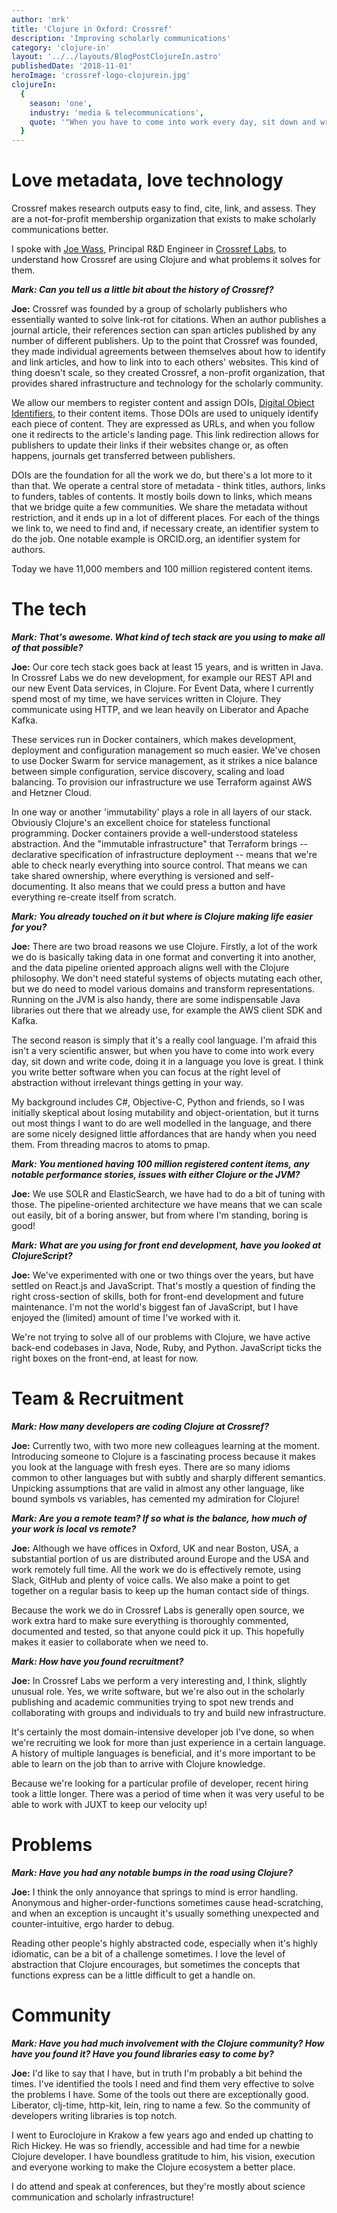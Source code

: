```yaml
---
author: 'mrk'
title: 'Clojure in Oxford: Crossref'
description: 'Improving scholarly communications'
category: 'clojure-in'
layout: '../../layouts/BlogPostClojureIn.astro'
publishedDate: '2018-11-01'
heroImage: 'crossref-logo-clojurein.jpg'
clojureIn:
  {
    season: 'one',
    industry: 'media & telecommunications',
    quote: '"When you have to come into work every day, sit down and write code, doing it in a language you love is great."'
  }
---
```


# Love metadata, love technology

Crossref makes research outputs easy to find, cite, link, and assess.
They are a not-for-profit membership organization that exists to make
scholarly communications better.

I spoke with [Joe Wass](https://www.crossref.org/people/joe-wass/),
Principal R&D Engineer in [Crossref Labs](https://www.crossref.org/labs/), to understand how
Crossref are using Clojure and what problems it solves for them.

**_Mark: Can you tell us a little bit about the history of Crossref?_**

**Joe:** Crossref was founded by a group of scholarly publishers who
essentially wanted to solve link-rot for citations. When an author
publishes a journal article, their references section can span articles
published by any number of different publishers. Up to the point that
Crossref was founded, they made individual agreements between themselves
about how to identify and link articles, and how to link into to each
others' websites. This kind of thing doesn't scale, so they created
Crossref, a non-profit organization, that provides shared infrastructure
and technology for the scholarly community.

We allow our members to register content and assign DOIs, [Digital
Object Identifiers](http://www.doi.org/), to their content items. Those
DOIs are used to uniquely identify each piece of content. They are
expressed as URLs, and when you follow one it redirects to the article's
landing page. This link redirection allows for publishers to update
their links if their websites change or, as often happens, journals get
transferred between publishers.

DOIs are the foundation for all the work we do, but there's a lot more
to it than that. We operate a central store of metadata - think titles,
authors, links to funders, tables of contents. It mostly boils down to
links, which means that we bridge quite a few communities. We share the
metadata without restriction, and it ends up in a lot of different
places. For each of the things we link to, we need to find and, if
necessary create, an identifier system to do the job. One notable
example is ORCID.org, an identifier system for authors.

Today we have 11,000 members and 100 million registered content items.

# The tech

**_Mark: That's awesome. What kind of tech stack are you using to make
all of that possible?_**

**Joe:** Our core tech stack goes back at least 15 years, and is written
in Java. In Crossref Labs we do new development, for example our REST
API and our new Event Data services, in Clojure. For Event Data, where I
currently spend most of my time, we have services written in Clojure.
They communicate using HTTP, and we lean heavily on Liberator and Apache
Kafka.

These services run in Docker containers, which makes development,
deployment and configuration management so much easier. We've chosen to
use Docker Swarm for service management, as it strikes a nice balance
between simple configuration, service discovery, scaling and load
balancing. To provision our infrastructure we use Terraform against AWS
and Hetzner Cloud.

In one way or another 'immutability' plays a role in all layers of our
stack. Obviously Clojure's an excellent choice for stateless functional
programming. Docker containers provide a well-understood stateless
abstraction. And the "immutable infrastructure" that Terraform brings
-- declarative specification of infrastructure deployment -- means
that we're able to check nearly everything into source control. That
means we can take shared ownership, where everything is versioned and
self-documenting. It also means that we could press a button and have
everything re-create itself from scratch.

**_Mark: You already touched on it but where is Clojure making life
easier for you?_**

**Joe:** There are two broad reasons we use Clojure. Firstly, a lot of
the work we do is basically taking data in one format and converting it
into another, and the data pipeline oriented approach aligns well with
the Clojure philosophy. We don't need stateful systems of objects
mutating each other, but we do need to model various domains and
transform representations. Running on the JVM is also handy, there are
some indispensable Java libraries out there that we already use, for
example the AWS client SDK and Kafka.

The second reason is simply that it's a really cool language. I'm afraid
this isn't a very scientific answer, but when you have to come into work
every day, sit down and write code, doing it in a language you love is
great. I think you write better software when you can focus at the right
level of abstraction without irrelevant things getting in your way.

My background includes C#, Objective-C, Python and friends, so I was
initially skeptical about losing mutability and object-orientation, but
it turns out most things I want to do are well modelled in the language,
and there are some nicely designed little affordances that are handy
when you need them. From threading macros to atoms to pmap.

**_Mark: You mentioned having 100 million registered content items, any
notable performance stories, issues with either Clojure or the JVM?_**

**Joe:** We use SOLR and ElasticSearch, we have had to do a bit of
tuning with those. The pipeline-oriented architecture we have means that
we can scale out easily, bit of a boring answer, but from where I'm
standing, boring is good!

**_Mark: What are you using for front end development, have you looked
at ClojureScript?_**

**Joe:** We've experimented with one or two things over the years, but
have settled on React.js and JavaScript. That's mostly a question of
finding the right cross-section of skills, both for front-end
development and future maintenance. I'm not the world's biggest fan of
JavaScript, but I have enjoyed the (limited) amount of time I've worked
with it.

We're not trying to solve all of our problems with Clojure, we have
active back-end codebases in Java, Node, Ruby, and Python. JavaScript
ticks the right boxes on the front-end, at least for now.

# Team & Recruitment

**_Mark: How many developers are coding Clojure at Crossref?_**

**Joe:** Currently two, with two more new colleagues learning at the
moment. Introducing someone to Clojure is a fascinating process because
it makes you look at the language with fresh eyes. There are so many
idioms common to other languages but with subtly and sharply different
semantics. Unpicking assumptions that are valid in almost any other
language, like bound symbols vs variables, has cemented my admiration
for Clojure!

**_Mark: Are you a remote team? If so what is the balance, how much of
your work is local vs remote?_**

**Joe:** Although we have offices in Oxford, UK and near Boston, USA, a
substantial portion of us are distributed around Europe and the USA and
work remotely full time. All the work we do is effectively remote, using
Slack, GitHub and plenty of voice calls. We also make a point to get
together on a regular basis to keep up the human contact side of things.

Because the work we do in Crossref Labs is generally open source, we
work extra hard to make sure everything is thoroughly commented,
documented and tested, so that anyone could pick it up. This hopefully
makes it easier to collaborate when we need to.

**_Mark: How have you found recruitment?_**

**Joe:** In Crossref Labs we perform a very interesting and, I think,
slightly unusual role. Yes, we write software, but we're also out in the
scholarly publishing and academic communities trying to spot new trends
and collaborating with groups and individuals to try and build new
infrastructure.

It's certainly the most domain-intensive developer job I've done, so
when we're recruiting we look for more than just experience in a certain
language. A history of multiple languages is beneficial, and it's more
important to be able to learn on the job than to arrive with Clojure
knowledge.

Because we're looking for a particular profile of developer, recent
hiring took a little longer. There was a period of time when it was very
useful to be able to work with JUXT to keep our velocity up!

# Problems

**_Mark: Have you had any notable bumps in the road using Clojure?_**

**Joe:** I think the only annoyance that springs to mind is error
handling. Anonymous and higher-order-functions sometimes cause
head-scratching, and when an exception is uncaught it's usually
something unexpected and counter-intuitive, ergo harder to debug.

Reading other people's highly abstracted code, especially when it's
highly idiomatic, can be a bit of a challenge sometimes. I love the
level of abstraction that Clojure encourages, but sometimes the concepts
that functions express can be a little difficult to get a handle on.

# Community

**_Mark: Have you had much involvement with the Clojure community? How
have you found it? Have you found libraries easy to come by?_**

**Joe:** I'd like to say that I have, but in truth I'm probably a bit
behind the times. I've identified the tools I need and find them very
effective to solve the problems I have. Some of the tools out there are
exceptionally good. Liberator, clj-time, http-kit, lein, ring to name a
few. So the community of developers writing libraries is top notch.

I went to Euroclojure in Krakow a few years ago and ended up chatting to
Rich Hickey. He was so friendly, accessible and had time for a newbie
Clojure developer. I have boundless gratitude to him, his vision,
execution and everyone working to make the Clojure ecosystem a better
place.

I do attend and speak at conferences, but they're mostly about science
communication and scholarly infrastructure!
